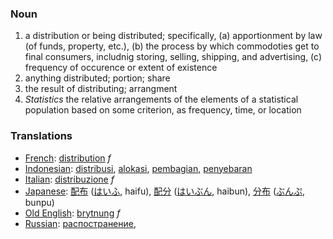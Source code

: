 === Noun ===

# a distribution or being distributed; specifically, (a) apportionment by law (of funds, property, etc.), (b) the process by which commodoties get to final consumers, includnig storing, selling, shipping, and advertising, (c) frequency of occurence or extent of existence
# anything distributed; portion; share
# the result of distributing; arrangment
# ''Statistics'' the relative arrangements of the elements of a statistical population based on some criterion, as frequency, time, or location

=== Translations ===
*[[French]]: [[distribution]] ''f''
*[[Indonesian]]: [[distribusi]], [[alokasi]], [[bagi|pembagian]], [[sebar|penyebaran]]
*[[Italian]]: [[distribuzione]] ''f''
*[[Japanese]]: [[配布]] ([[はいふ]], haifu), [[配分]] ([[はいぶん]], haibun), [[分布]] ([[ぶんぷ]], bunpu)
*[[Old English]]: [[brytnung]] ''f''
*[[Russian]]: [[распостранение]],